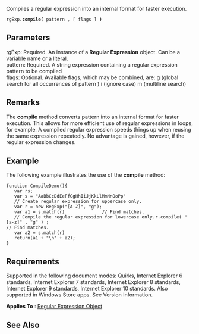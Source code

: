 Compiles a regular expression into an internal format for faster execution.

 rgExp.'''compile(''' pattern , [ flags ] ''')'''

==Parameters==
; rgExp: Required. An instance of a '''Regular Expression''' object. Can be a variable name or a literal.
; pattern: Required. A string expression containing a regular expression pattern to be compiled
; flags: Optional. Available flags, which may be combined, are: g (global search for all occurrences of pattern ) i (ignore case) m (multiline search)

==Remarks==
The '''compile''' method converts pattern into an internal format for faster execution. This allows for more efficient use of regular expressions in loops, for example. A compiled regular expression speeds things up when reusing the same expression repeatedly. No advantage is gained, however, if the regular expression changes.


==Example==
The following example illustrates the use of the '''compile''' method:

 function CompileDemo(){
    var rs;
    var s = "AaBbCcDdEeFfGgHhIiJjKkLlMmNnOoPp"
    // Create regular expression for uppercase only.
    var r = new RegExp("[A-Z]", "g");
    var a1 = s.match(r)              // Find matches.
    // Compile the regular expression for lowercase only.r.compile( "[a-z]" , "g" ) ;
 // Find matches.
    var a2 = s.match(r)              
    return(a1 + "\n" + a2);
 }

==Requirements==
Supported in the following document modes: Quirks, Internet Explorer 6 standards, Internet Explorer 7 standards, Internet Explorer 8 standards, Internet Explorer 9 standards, Internet Explorer 10 standards. Also supported in Windows Store apps. See Version Information.

'''Applies To''' : [[javascript/Regular Expression|Regular Expression Object]]


==See Also==

              
